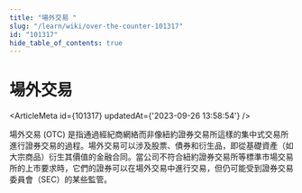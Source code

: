 ```yaml
---
title: "場外交易 "
slug: "/learn/wiki/over-the-counter-101317"
id: "101317"
hide_table_of_contents: true
---
```



# 場外交易 

<ArticleMeta id={101317} updatedAt={'2023-09-26 13:58:54'} />
<div className='border-solid border-b border-t-0 my-4 border-[var(--ifm-color-gray-300)]' />

場外交易 (OTC) 是指通過經紀商網絡而非像紐約證券交易所這樣的集中式交易所進行證券交易的過程。場外交易可以涉及股票、債券和衍生品，即從基礎資產（如大宗商品）衍生其價值的金融合同。當公司不符合紐約證券交易所等標準市場交易所的上市要求時，它們的證券可以在場外交易中進行交易，但仍可能受到證券交易委員會（SEC）的某些監管。
